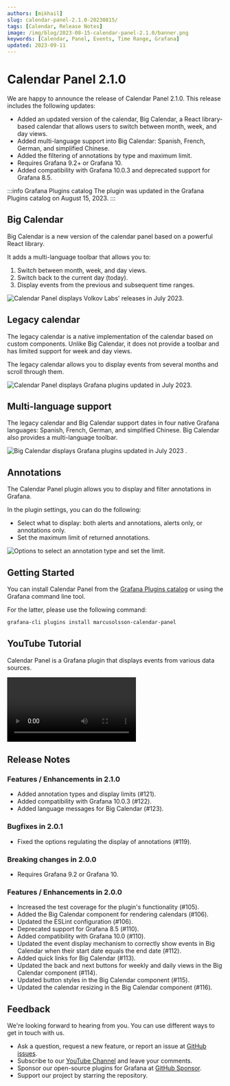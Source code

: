 ```yaml
---
authors: [mikhail]
slug: calendar-panel-2.1.0-20230815/
tags: [Calendar, Release Notes]
image: /img/blog/2023-08-15-calendar-panel-2.1.0/banner.png
keywords: [Calendar, Panel, Events, Time Range, Grafana]
updated: 2023-09-11
---
```



# Calendar Panel 2.1.0

We are happy to announce the release of Calendar Panel 2.1.0. This release includes the following updates:

- Added an updated version of the calendar, Big Calendar, a React library-based calendar that allows users to switch between month, week, and day views.
- Added multi-language support into Big Calendar: Spanish, French, German, and simplified Chinese.
- Added the filtering of annotations by type and maximum limit.
- Requires Grafana 9.2+ or Grafana 10.
- Added compatibility with Grafana 10.0.3 and deprecated support for Grafana 8.5.

:::info Grafana Plugins catalog
The plugin was updated in the Grafana Plugins catalog on August 15, 2023.
:::

<Shorts
  src="https://www.youtube.com/embed/DV3HLdHMz5Y"
  title="Calendar Panel 2.1.0 for Grafana."
/>

## Big Calendar

Big Calendar is a new version of the calendar panel based on a powerful React library.

It adds a multi-language toolbar that allows you to:

1. Switch between month, week, and day views.
2. Switch back to the current day (today).
3. Display events from the previous and subsequent time ranges.

<Image
  title="Calendar Panel displays Volkov Labs' releases in July 2023."
  src="/img/blog/2023-08-15-calendar-panel-2.1.0/big.png"
/>

## Legacy calendar

The legacy calendar is a native implementation of the calendar based on custom components. Unlike Big Calendar, it does not provide a toolbar and has limited support for week and day views.

The legacy calendar allows you to display events from several months and scroll through them.

<Image
  title="Calendar Panel displays Grafana plugins updated in July 2023."
  src="/img/blog/2023-08-15-calendar-panel-2.1.0/legacy.png"
/>

## Multi-language support

The legacy calendar and Big Calendar support dates in four native Grafana languages: Spanish, French, German, and simplified Chinese. Big Calendar also provides a multi-language toolbar.

<Image
  title="Big Calendar displays Grafana plugins updated in July 2023 ."
  src="/img/blog/2023-08-15-calendar-panel-2.1.0/spanish.png"
/>

## Annotations

The Calendar Panel plugin allows you to display and filter annotations in Grafana.

In the plugin settings, you can do the following:

- Select what to display: both alerts and annotations, alerts only, or annotations only.
- Set the maximum limit of returned annotations.

<Image
  title="Options to select an annotation type and set the limit."
  src="/img/blog/2023-08-15-calendar-panel-2.1.0/annotations.png"
/>

## Getting Started

You can install Calendar Panel from the [Grafana Plugins catalog](https://grafana.com/grafana/plugins/marcusolsson-calendar-panel/) or using the Grafana command line tool.

For the latter, please use the following command:

```bash
grafana-cli plugins install marcusolsson-calendar-panel
```

## YouTube Tutorial

Calendar Panel is a Grafana plugin that displays events from various data sources.

<Video
  src="https://www.youtube.com/embed/iPJ122x0oos"
  title="Display events from the JSON API data source."
/>

## Release Notes

### Features / Enhancements in 2.1.0

- Added annotation types and display limits (#121).
- Added compatibility with Grafana 10.0.3 (#122).
- Added language messages for Big Calendar (#123).

### Bugfixes in 2.0.1

- Fixed the options regulating the display of annotations (#119).

### Breaking changes in 2.0.0

- Requires Grafana 9.2 or Grafana 10.

### Features / Enhancements in 2.0.0

- Increased the test coverage for the plugin's functionality (#105).
- Added the Big Calendar component for rendering calendars (#106).
- Updated the ESLint configuration (#106).
- Deprecated support for Grafana 8.5 (#110).
- Added compatibility with Grafana 10.0 (#110).
- Updated the event display mechanism to correctly show events in Big Calendar when their start date equals the end date (#112).
- Added quick links for Big Calendar (#113).
- Updated the back and next buttons for weekly and daily views in the Big Calendar component (#114).
- Updated button styles in the Big Calendar component (#115).
- Updated the calendar resizing in the Big Calendar component (#116).

## Feedback

We're looking forward to hearing from you. You can use different ways to get in touch with us.

- Ask a question, request a new feature, or report an issue at [GitHub issues](https://github.com/volkovlabs/volkovlabs-calendar-panel/issues).
- Subscribe to our [YouTube Channel](https://www.youtube.com/@volkovlabs) and leave your comments.
- Sponsor our open-source plugins for Grafana at [GitHub Sponsor](https://github.com/sponsors/VolkovLabs).
- Support our project by starring the repository.
